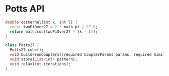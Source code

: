 # Potts API

```dart
double cosKernel(int k, int l) {
  const twoPiOver27 = 2 * math.pi / 27.0;
  return math.cos(twoPiOver27 * (k - l));
}

class Potts27 {
  Potts27.cube();
  void buildFromCouplers({required CouplerParams params, required SimilarityKernel kernel, required double targetNorm});
  void store(List<int> pattern);
  void relax(int iterations);
}
```
